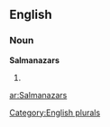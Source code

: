 
==English==

===Noun===
'''Salmanazars'''

# {{plural of|[[Salmanazar]]}}

[[Category:English plurals]]

[[ar:Salmanazars]]